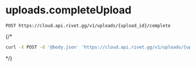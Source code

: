 # uploads.completeUpload
```
POST https://cloud.api.rivet.gg/v1/uploads/{upload_id}/complete
```


{/*<RequestExample>
```bash curl
curl -X POST -d '@body.json' 'https://cloud.api.rivet.gg/v1/uploads/{upload_id}/complete'
```
</RequestExample>*/}
